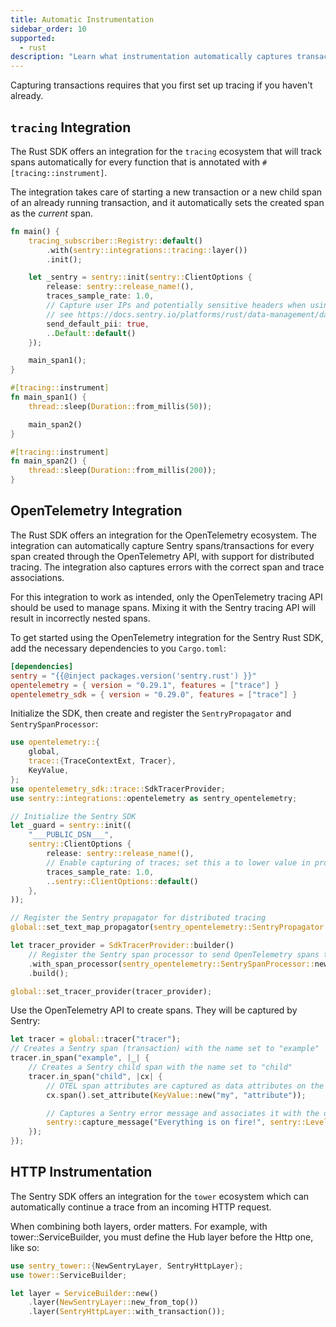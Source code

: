 ```yaml
---
title: Automatic Instrumentation
sidebar_order: 10
supported:
  - rust
description: "Learn what instrumentation automatically captures transactions."
---
```


<Alert>

Capturing transactions requires that you first <PlatformLink to="/tracing/">set up tracing</PlatformLink> if you haven't already.

</Alert>

## `tracing` Integration

The Rust SDK offers an integration for the `tracing` ecosystem that will track spans automatically for every function that is annotated with `#[tracing::instrument]`.

The integration takes care of starting a new transaction or a new child span of an already running transaction, and it automatically sets the created span as the _current_ span.

```rust
fn main() {
    tracing_subscriber::Registry::default()
        .with(sentry::integrations::tracing::layer())
        .init();

    let _sentry = sentry::init(sentry::ClientOptions {
        release: sentry::release_name!(),
        traces_sample_rate: 1.0,
        // Capture user IPs and potentially sensitive headers when using HTTP server integrations
        // see https://docs.sentry.io/platforms/rust/data-management/data-collected for more info
        send_default_pii: true,
        ..Default::default()
    });

    main_span1();
}

#[tracing::instrument]
fn main_span1() {
    thread::sleep(Duration::from_millis(50));

    main_span2()
}

#[tracing::instrument]
fn main_span2() {
    thread::sleep(Duration::from_millis(200));
}
```

## OpenTelemetry Integration

The Rust SDK offers an integration for the OpenTelemetry ecosystem.
The integration can automatically capture Sentry spans/transactions for every span created through the OpenTelemetry API, with support for distributed tracing.
The integration also captures errors with the correct span and trace associations.

For this integration to work as intended, only the OpenTelemetry tracing API should be used to manage spans. 
Mixing it with the Sentry tracing API will result in incorrectly nested spans.

To get started using the OpenTelemetry integration for the Sentry Rust SDK, add the necessary dependencies to you `Cargo.toml`:
```toml {filename:Cargo.toml}
[dependencies]
sentry = "{{@inject packages.version('sentry.rust') }}"
opentelemetry = { version = "0.29.1", features = ["trace"] }
opentelemetry_sdk = { version = "0.29.0", features = ["trace"] }
```

Initialize the SDK, then create and register the `SentryPropagator` and `SentrySpanProcessor`:

```rust
use opentelemetry::{
    global,
    trace::{TraceContextExt, Tracer},
    KeyValue,
};
use opentelemetry_sdk::trace::SdkTracerProvider;
use sentry::integrations::opentelemetry as sentry_opentelemetry;

// Initialize the Sentry SDK
let _guard = sentry::init((
    "___PUBLIC_DSN___",
    sentry::ClientOptions {
        release: sentry::release_name!(),
        // Enable capturing of traces; set this a to lower value in production.
        traces_sample_rate: 1.0,
        ..sentry::ClientOptions::default()
    },
));

// Register the Sentry propagator for distributed tracing
global::set_text_map_propagator(sentry_opentelemetry::SentryPropagator::new());

let tracer_provider = SdkTracerProvider::builder()
    // Register the Sentry span processor to send OpenTelemetry spans to Sentry
    .with_span_processor(sentry_opentelemetry::SentrySpanProcessor::new())
    .build();

global::set_tracer_provider(tracer_provider);
```

Use the OpenTelemetry API to create spans. They will be captured by Sentry:

```rust
let tracer = global::tracer("tracer");
// Creates a Sentry span (transaction) with the name set to "example"
tracer.in_span("example", |_| {
    // Creates a Sentry child span with the name set to "child"
    tracer.in_span("child", |cx| {
        // OTEL span attributes are captured as data attributes on the Sentry span
        cx.span().set_attribute(KeyValue::new("my", "attribute"));

        // Captures a Sentry error message and associates it with the ongoing child span
        sentry::capture_message("Everything is on fire!", sentry::Level::Error);
    });
});
```

## HTTP Instrumentation

The Sentry SDK offers an integration for the `tower` ecosystem which can automatically continue a trace from an incoming HTTP request.

When combining both layers, order matters. For example, with tower::ServiceBuilder, you must define the Hub layer before the Http one, like so:

```rust
use sentry_tower::{NewSentryLayer, SentryHttpLayer};
use tower::ServiceBuilder;

let layer = ServiceBuilder::new()
    .layer(NewSentryLayer::new_from_top())
    .layer(SentryHttpLayer::with_transaction());
```

